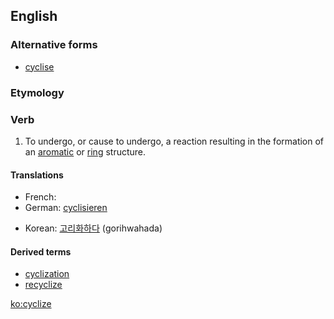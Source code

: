 ==English==

===Alternative forms===
* [[cyclise]]

===Etymology===
{{suffix|cycle|ize}}

===Verb===
{{en-verb|cycliz|ing}}

# {{context|chemistry}} To undergo, or cause to undergo, a reaction resulting in the formation of an [[aromatic]] or [[ring]] structure.

====Translations====
{{trans-top|to undergo a reaction}}
* French: {{t+|fr|cycliser}}
* German: [[cyclisieren]]
{{trans-mid}}
* Korean: [[고리화하다]] (gorihwahada)
{{trans-bottom}}

====Derived terms====
* [[cyclization]]
* [[recyclize]]

[[ko:cyclize]]